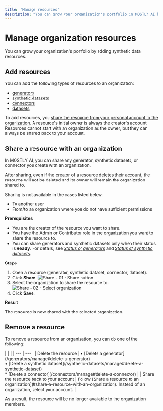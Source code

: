 ```yaml
---
title: 'Manage resources'
description: "You can grow your organization's portfolio in MOSTLY AI by adding generators, synthetic datasets, and connectors."
---
```



# Manage organization resources

You can grow your organization's portfolio by adding synthetic data resources.

## Add resources

You can add the following types of resources to an organization:

- [generators](/generators)
- [synthetic datasets](/synthetic-datasets)
- [connectors](/connectors)
- [datasets](/datasets)

To add resources, you [share the resource from your personal account to the organization](#share-a-resource-with-an-organization). A resource's initial owner is always the creator's account. Resources cannot start with an organization as the owner, but they can always be shared back to your account.

## Share a resource with an organization

In MOSTLY AI, you can share any generator, synthetic datasets, or connector you create with an organization.

After sharing, even if the creator of a resource deletes their account, the resource will not be deleted and its owner will remain the organization shared to.

Sharing is not available in the cases listed below.

- To another user
- From/to an organization where you do not have sufficient permissions

**Prerequisites**

- You are the creator of the resource you want to share.
- You have the Admin or Contributor role in the organization you want to share the resource to.
- You can share generators and synthetic datasets only when their status is **Ready**. For details, see [_Status of generators_](/generators/manage#status-of-generators) and [_Status of synthetic datasets_](/synthetic-datasets/manage#status-of-synthetic-datasets).

**Steps**

1. Open a resource (generator, synthetic dataset, connector, dataset).
2. Click **Share**.
   <Image src="/docimages/organizations/add-assets-01-select-share.webp" alt="Share - 01 - Share button" width={700} height={300} />
3. Select the organization to share the resource to.
   <Image src="/docimages/organizations/add-assets-02-select-share-org.webp" alt="Share - 02 - Select organization" width={700} height={300} />
4. Click **Save**.

**Result**

The resource is now shared with the selected organization.

## Remove a resource

To remove a resource from an organization, you can do one of the following:

<div className="empty_header_table"></div>
| | | | --- | --- | | Delete the resource | • [Delete a generator](/generators/manage#delete-a-generator)
<br />• [Delete a synthetic dataset](/synthetic-datasets/manage#delete-a-synthetic-dataset)
<br />* [Delete a connector](/connectors/manage#delete-a-connector) | | Share the resource back to your account | Follow [Share a resource to an organization](#share-a-resource-with-an-organization). Instead of an organization, select your account. |

As a result, the resource will be no longer available to the organization members.

